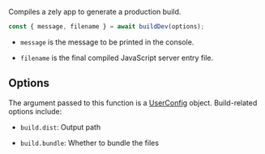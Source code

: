 Compiles a zely app to generate a production build.

```ts
const { message, filename } = await buildDev(options);
```

- `message` is the message to be printed in the console.

- `filename` is the final compiled JavaScript server entry file.

## Options

The argument passed to this function is a [UserConfig](/apis/config) object.
Build-related options include:

- `build.dist`: Output path

- `build.bundle`: Whether to bundle the files
